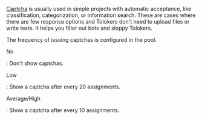 <Cut title="Can I get more details on the best practices for using captchas? For which projects is it better to use captchas and how often?">

[Captcha](https://toloka.ai/en/docs/guide/concepts/captcha) is usually used in simple projects with automatic acceptance, like classification, categorization, or information search. These are cases where there are few response options and Tolokers don't need to upload files or write texts. It helps you filter out bots and sloppy Tolokers.

The frequency of issuing captchas is configured in the pool.

No

: Don't show captchas.

Low

: Show a captcha after every 20 assignments.

Average/High

: Show a captcha after every 10 assignments.

</Cut>